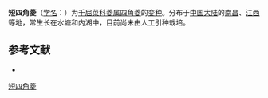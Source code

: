 {{Infraspeciesbox
| name = 短四角菱
| status = 
| status_system = 
| image =
| genus = Trapa
| species link = 四角菱
| species = quadrispinosa
| varietas = yongxiuensis
| authority = W. H. Wan
}}

'''短四角菱'''（[[学名|学名]]：{{lang|la|''Trapa quadrispinosa'' var. ''yongxiuensis''}}）为[[千屈菜科|千屈菜科]][[菱属|菱属]][[四角菱|四角菱]]的[[变种|变种]]。分布于[[中国大陆|中国大陆]]的[[南昌|南昌]]、[[江西|江西]]等地，常生长在水塘和内湖中，目前尚未由人工引种栽培。

== 参考文献 ==
<div class="references-small">
* {{cite web| url =http://www.bioinfo.cn/db05/KmzwSpecies.php?action=view&id=29581| title =短四角菱（变种）| work =《中国高等植物数据库全库》| publisher =中国科学院微生物研究所| author =昆明植物研究所| accessdate =2009-02-26| deadurl =yes| archiveurl =https://web.archive.org/web/20160305060822/http://www.bioinfo.cn/db05/KmzwSpecies.php?action=view&id=29581| archivedate =2016-03-05}}
</div>
{{Taxonbar|from=Q18657607}}

[[Category:菱属|短四角菱]]


{{植物小作品}}